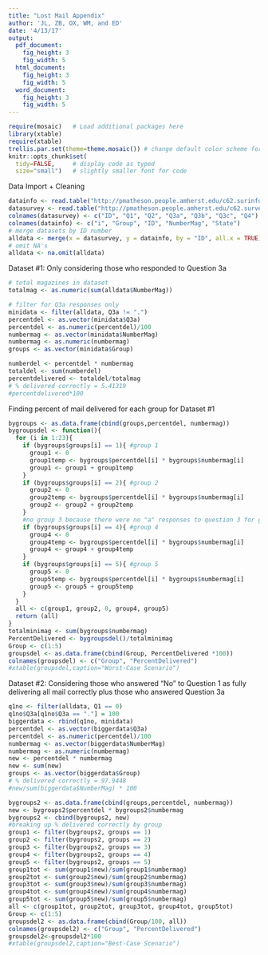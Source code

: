 ```yaml
---
title: "Lost Mail Appendix"
author: 'JL, ZB, OX, WM, and ED'
date: '4/13/17'
output:
  pdf_document:
    fig_height: 3
    fig_width: 5
  html_document:
    fig_height: 3
    fig_width: 5
  word_document:
    fig_height: 3
    fig_width: 5
---
```

```r
require(mosaic)   # Load additional packages here 
library(xtable)
require(xtable)
trellis.par.set(theme=theme.mosaic()) # change default color scheme for lattice
knitr::opts_chunk$set(
  tidy=FALSE,     # display code as typed
  size="small")   # slightly smaller font for code
```
Data Import + Cleaning
```r
datainfo <- read.table("http://pmatheson.people.amherst.edu/c62.surinfo.dat")
datasurvey <- read.table("http://pmatheson.people.amherst.edu/c62.survey.dat")
colnames(datasurvey) <- c("ID", "Q1", "Q2", "Q3a", "Q3b", "Q3c", "Q4") #change column names
colnames(datainfo) <- c("i", "Group", "ID", "NumberMag", "State")
# merge datasets by ID number
alldata <- merge(x = datasurvey, y = datainfo, by = "ID", all.x = TRUE)
# omit NA's
alldata <- na.omit(alldata)
```
Dataset #1: Only considering those who responded to Question 3a
```r
# total magazines in dataset
totalmag <- as.numeric(sum(alldata$NumberMag))

# filter for Q3a responses only 
minidata <- filter(alldata, Q3a != ".")
percentdel <- as.vector(minidata$Q3a)
percentdel <- as.numeric(percentdel)/100
numbermag <- as.vector(minidata$NumberMag)
numbermag <- as.numeric(numbermag)
groups <- as.vector(minidata$Group)

numberdel <- percentdel * numbermag
totaldel <- sum(numberdel)
percentdelivered <- totaldel/totalmag
# % delivered correctly = 5.41319
#percentdelivered*100 
```
Finding percent of mail delivered for each group for Dataset #1
```r
bygroups <- as.data.frame(cbind(groups,percentdel, numbermag))
bygroupsdel <- function(){
  for (i in 1:23){
    if (bygroups$groups[i] == 1){ #group 1
      group1 <- 0
      group1temp <- bygroups$percentdel[i] * bygroups$numbermag[i]
      group1 <- group1 + group1temp
    }
    if (bygroups$groups[i] == 2){ #group 2
      group2 <- 0
      group2temp <- bygroups$percentdel[i] * bygroups$numbermag[i]
      group2 <- group2 + group2temp
    } 
    #no group 3 because there were no "a" responses to question 3 for group 3
    if (bygroups$groups[i] == 4){ #group 4
      group4 <- 0
      group4temp <- bygroups$percentdel[i] * bygroups$numbermag[i]
      group4 <- group4 + group4temp
    }
    if (bygroups$groups[i] == 5){ #group 5
      group5 <- 0
      group5temp <- bygroups$percentdel[i] * bygroups$numbermag[i]
      group5 <- group5 + group5temp
    }
  }
  all <- c(group1, group2, 0, group4, group5)
  return (all)
}
totalminimag <- sum(bygroups$numbermag)
PercentDelivered <- bygroupsdel()/totalminimag
Group <- c(1:5)
groupsdel <- as.data.frame(cbind(Group, PercentDelivered *100))
colnames(groupsdel) <- c("Group", "PercentDelivered")
#xtable(groupsdel,caption="Worst-Case Scenario")
```
Dataset #2: Considering those who answered "No" to Question 1 as fully delivering all mail correctly plus those who answered Question 3a
```r
q1no <- filter(alldata, Q1 == 0)
q1no$Q3a[q1no$Q3a == "."] = 100
biggerdata <- rbind(q1no, minidata)
percentdel <- as.vector(biggerdata$Q3a)
percentdel <- as.numeric(percentdel)/100
numbermag <- as.vector(biggerdata$NumberMag)
numbermag <- as.numeric(numbermag)
new <- percentdel * numbermag
new <- sum(new)
groups <- as.vector(biggerdata$Group)
# % delivered correctly = 97.9448
#new/sum(biggerdata$NumberMag) * 100
```

```r
bygroups2 <- as.data.frame(cbind(groups,percentdel, numbermag))
new <- bygroups2$percentdel * bygroups2$numbermag
bygroups2 <- cbind(bygroups2, new)
#breaking up % delivered correctly by group
group1 <- filter(bygroups2, groups == 1)
group2 <- filter(bygroups2, groups == 2)
group3 <- filter(bygroups2, groups == 3)
group4 <- filter(bygroups2, groups == 4)
group5 <- filter(bygroups2, groups == 5)
group1tot <- sum(group1$new)/sum(group1$numbermag)
group2tot <- sum(group2$new)/sum(group2$numbermag)
group3tot <- sum(group3$new)/sum(group3$numbermag)
group4tot <- sum(group4$new)/sum(group4$numbermag)
group5tot <- sum(group5$new)/sum(group5$numbermag)
all <- c(group1tot, group2tot, group3tot, group4tot, group5tot)
Group <- c(1:5)
groupsdel2 <- as.data.frame(cbind(Group/100, all))
colnames(groupsdel2) <- c("Group", "PercentDelivered")
groupsdel2<-groupsdel2*100
#xtable(groupsdel2,caption="Best-Case Scenario")
```
